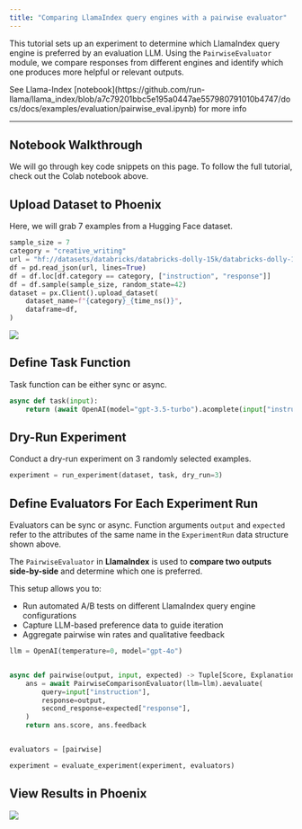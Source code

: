 ```yaml
---
title: "Comparing LlamaIndex query engines with a pairwise evaluator"
---
```


This tutorial sets up an experiment to determine which LlamaIndex query engine is preferred by an evaluation LLM. Using the `PairwiseEvaluator` module, we compare responses from different engines and identify which one produces more helpful or relevant outputs.

<Note>
See Llama-Index [notebook](https://github.com/run-llama/llama_index/blob/a7c79201bbc5e195a0447ae557980791010b4747/docs/docs/examples/evaluation/pairwise_eval.ipynb) for more info&#x20;
</Note>

***

## Notebook Walkthrough

We will go through key code snippets on this page. To follow the full tutorial, check out the Colab notebook above.

## Upload Dataset to Phoenix

Here, we will grab 7 examples from a Hugging Face dataset.&#x20;

```python
sample_size = 7
category = "creative_writing"
url = "hf://datasets/databricks/databricks-dolly-15k/databricks-dolly-15k.jsonl"
df = pd.read_json(url, lines=True)
df = df.loc[df.category == category, ["instruction", "response"]]
df = df.sample(sample_size, random_state=42)
dataset = px.Client().upload_dataset(
    dataset_name=f"{category}_{time_ns()}",
    dataframe=df,
)
```

<Frame>
  <img src="https://storage.googleapis.com/arize-phoenix-assets/assets/images/pairwise-eval-cookbook-1.png" />
</Frame>

## Define Task Function

Task function can be either sync or async.

```python
async def task(input):
    return (await OpenAI(model="gpt-3.5-turbo").acomplete(input["instruction"])).text
```

## Dry-Run Experiment

Conduct a dry-run experiment on 3 randomly selected examples.

```python
experiment = run_experiment(dataset, task, dry_run=3)
```

## Define Evaluators For Each Experiment Run

Evaluators can be sync or async. Function arguments `output` and `expected` refer to the attributes of the same name in the `ExperimentRun` data structure shown above.

The `PairwiseEvaluator` in **LlamaIndex** is used to **compare two outputs side-by-side** and determine which one is preferred.

This setup allows you to:

* Run automated A/B tests on different LlamaIndex query engine configurations
* Capture LLM-based preference data to guide iteration
* Aggregate pairwise win rates and qualitative feedback

```python
llm = OpenAI(temperature=0, model="gpt-4o")


async def pairwise(output, input, expected) -> Tuple[Score, Explanation]:
    ans = await PairwiseComparisonEvaluator(llm=llm).aevaluate(
        query=input["instruction"],
        response=output,
        second_response=expected["response"],
    )
    return ans.score, ans.feedback


evaluators = [pairwise]
```

```python
experiment = evaluate_experiment(experiment, evaluators)
```

## View Results in Phoenix

<Frame>
  <img src="https://storage.googleapis.com/arize-phoenix-assets/assets/images/pairwise-eval-cookbook-2.png" />
</Frame>
